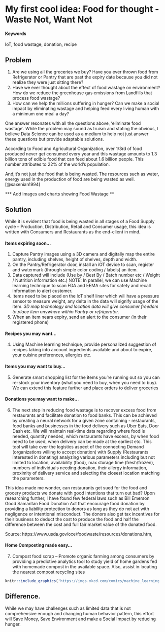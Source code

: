 # My first cool idea: Food for thought - Waste Not, Want Not

#### Keywords {-}

IoT, food wastage, donation, recipe

## Problem

1.  Are we using all the groceries we buy? Have you ever thrown food from Refrigerator or Pantry that are past the expiry date because you did not realize they were just sitting there? 
2.  Have we ever thought about the effect of food wastage on environment? How do we reduce the greenhouse gas emissions from Landfills that process food wastage?
3.  How can we help the millions suffering in hunger? Can we make a social impact by eliminating wastage and helping feed every living human with a minimum one meal a day?  

One answer resonates with all the questions above, ‘eliminate food wastage’. While the problem may sound as truism and stating the obvious, I believe Data Science can be used as a medium to help not just answer these questions but provide adaptable solutions.

According to Food and Agricultural Organization, over 1/3rd of food produced never get consumed every year and this wastage amounts to 1.3 billion tons of edible food that can feed about 1.6 billion people. This number attributes to 22% of the world’s population. 

And,it’s not just the food that is being wasted. The resources such as water, energy used in the production of food are being wasted as well. [@saxenian1994]

*** Add Images and charts showing Food Wastage **

## Solution

While it is evident that food is being wasted in all stages of a Food Supply cycle – Production, Distribution, Retail and Consumer usage, this idea is written with Consumers and Restaurants as the end-client in mind. 

#### Items expiring soon…
1.	 Capture Pantry images using a 3D camera and digitally map the entire pantry, including shelves, height of shelves, depth and width.
2.	 On the Pantry/Refrigerator door, install an iOT device to scan, register and watermark (through simple color coding / labels) an item.
3.	 Data captured will include (Use by / Best By / Batch number etc / Weight / Nutrition information etc.) NOTE: In parallel, we can use Machine learning technique to scan FDA and EEMA sites for safety and recall information to alert customer.
4.	 Items need to be placed on the IoT shelf liner which will have a pressure sensor to measure weight, any delta in the data will signify usage of the item. *3D map technology and location data will give consumer freedom to place item anywhere within Pantry or refrigerator.*
5.	 When an item nears expiry, send an alert to the consumer (in their registered phone)


#### Recipes you may want…
4.	 Using Machine learning technique, provide personalized suggestion of recipes taking into account ingredients available and about to expire, your cuisine preferences, allergies etc.

#### Items you may want to buy…
5.	 Generate smart shopping list for the items you’re running out so you can re-stock your inventory (what you need to buy, when you need to buy). We can extend this feature further and place orders to deliver groceries

#### Donations you may want to make…
6.  The next step in reducing food wastage is to recover excess food from restaurants and facilitate donation to food banks.  This can be achieved by creating a neural network for a given zone containing - restaurants, food banks and businesses in the food delivery such as Uber Eats, Door Dash etc. We will maintain real-time data regarding where food is needed, quantity needed, which restaurants have excess, by when food need to be used, when delivery can be made at the earliest etc. This tool will take over the logistics aspect of the connecting Demand (organizations willing to accept donation) with Supply (Restaurants interested in donating) analyzing various parameters including but not limited to location, availability (food), max storage time (fresh/frozen), numbers of individuals needing donation, their allergy information, proximity of delivery service and selecting the closest location matching the parameters.

This idea made me wonder, can restaurants get sued for the food and grocery products we donate with good intentions that turn out bad? Upon researching further, I have found few federal laws such as Bill Emerson Good Samaritan Food Donation Act that encourage food donation by providing a liability protection to donors as long as they do not act with negligence or intentional misconduct.  The donors also get tax incentives for their business to deduct the cost to produce the food and half the difference between the cost and full fair market value of the donated food.  

Source: https://www.usda.gov/oce/foodwaste/resources/donations.htm, 

#### Home Composting made easy...
7.  Compost food scrap – Promote organic farming among consumers by providing a predictive analytics tool to study yield of home gardens fed with homemade compost in the available space. Also, assist in locating the nearest compost recycling sites
<!-- ...or include images directly from the web. Cite your sources! -->
```r
knitr::include_graphics('https://imgs.xkcd.com/comics/machine_learning.png')
```
 

## Difference.

While we may have challenges such as limited data that is not comprehensive enough and changing human behavior pattern, this effort will Save Money, Save Environment and make a Social Impact by reducing hunger.
